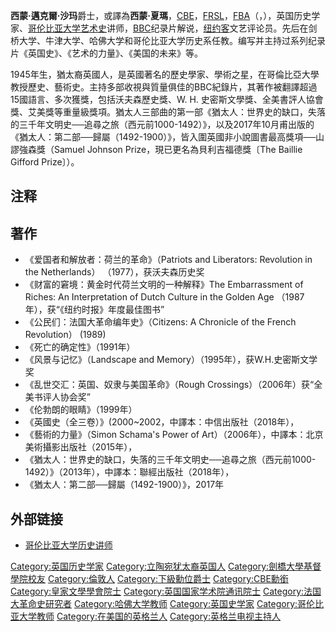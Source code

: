 {{Infobox writer
| name              = 西蒙·沙玛爵士<br>Sir Simon Schama
| box_width         = 
| image             = Simonschrama.JPG
| image_size        = 
| caption           = 
| birth_date        = {{birth date and age|df=yes|1945|02|13}}
| birth_place       = [[伦敦|伦敦]]
| death_date        = 
| death_place       = 
| residence         = 
| citizenship       = 
| nationality       = {{UK}}
| ethnicity         = 
<!-- 未知參數 | work_institutions = [[劍橋大學基督學院|劍橋大學基督學院]]<br>[[牛津大學青铜鼻学院|牛津大學青铜鼻学院]]<br>[[哈佛大學|哈佛大學]]<br>[[哥倫比亞大學|哥倫比亞大學]] -->
| alma_mater        = [[劍橋大學基督學院|劍橋大學基督學院]]
| influences        = 
| influenced        = 
| misc              = 
}}
'''西蒙·邁克爾·沙玛'''爵士，或譯為'''西蒙·夏瑪'''，[[英帝國司令勳章|CBE]]，[[皇家文學學會院士|FRSL]]，[[英國國家學術院|FBA]]（{{lang-en|Sir Simon Michael Schama}}，{{bd|1945年|2月13日|||catIdx=Schama, Sir Simon}}），英国历史学家、[[哥伦比亚大学|哥伦比亚大学]][[美术史|艺术史]]讲师，[[BBC|BBC]]纪录片解说，[[纽约客|纽约客]]文艺评论员。先后在剑桥大学、牛津大学、哈佛大学和哥伦比亚大学历史系任教。编写并主持过系列纪录片《英国史》、《艺术的力量》、《美国的未来》等。

1945年生，猶太裔英國人，是英國著名的歷史學家、學術之星，在哥倫比亞大學教授歷史、藝術史。主持多部收視與質量俱佳的BBC紀錄片，其著作被翻譯超過15國語言、多次獲獎，包括沃夫森歷史獎、W. H. 史密斯文學獎、全美書評人協會獎、艾美獎等重量級獎項。猶太人三部曲的第一部《猶太人：世界史的缺口，失落的三千年文明史──追尋之旅（西元前1000-1492）》，以及2017年10月甫出版的《猶太人：第二部──歸屬（1492-1900）》，皆入圍英國非小說圖書最高獎項──山謬強森獎（Samuel Johnson Prize，現已更名為貝利吉福德獎〔The Baillie Gifford Prize〕）。

==注释==
{{reflist}}

==著作==
*《爱国者和解放者：荷兰的革命》（Patriots and Liberators: Revolution in the Netherlands） （1977），获沃夫森历史奖
*《财富的窘境：黄金时代荷兰文明的一种解释》The Embarrassment of Riches: An Interpretation of Dutch Culture in the Golden Age （1987年），获“《纽约时报》年度最佳图书”
* 《公民们：法国大革命编年史》（Citizens: A Chronicle of the French Revolution） (1989)
*《死亡的确定性》（1991年）
*《风景与记忆》（Landscape and Memory）（1995年），获W.H.史密斯文学奖
*《乱世交汇：英国、奴隶与美国革命》（Rough Crossings）（2006年）获“全美书评人协会奖”
*《伦勃朗的眼睛》（1999年）
*《英國史（全三卷）》(2000~2002，中譯本：中信出版社（2018年），{{ISBN|9787508649306}}
*《藝術的力量》（Simon Schama's Power of Art）（2006年），中譯本：北京美術攝影出版社（2015年），{{ISBN|9787805017181}}
*《猶太人：世界史的缺口，失落的三千年文明史──追尋之旅（西元前1000-1492）》（2013年），中譯本：聯經出版社（2018年），{{ISBN|9789570850772}}
*《猶太人：第二部──歸屬（1492-1900）》，2017年

==外部链接==
*[http://www.columbia.edu/cu/history/fac-bios/Schama/faculty.html 哥伦比亚大学历史讲师] {{Wayback|url=http://www.columbia.edu/cu/history/fac-bios/Schama/faculty.html |date=20120315221632 }}

{{Authority control}}
{{DEFAULTSORT:Schama, Sir Simon}}
[[Category:英国历史学家|Category:英国历史学家]]
[[Category:立陶宛犹太裔英国人|Category:立陶宛犹太裔英国人]]
[[Category:劍橋大學基督學院校友|Category:劍橋大學基督學院校友]]
[[Category:倫敦人|Category:倫敦人]]
[[Category:下級勳位爵士|Category:下級勳位爵士]]
[[Category:CBE勳銜|Category:CBE勳銜]]
[[Category:皇家文學學會院士|Category:皇家文學學會院士]]
[[Category:英国国家学术院通讯院士|Category:英国国家学术院通讯院士]]
[[Category:法国大革命史研究者|Category:法国大革命史研究者]]
[[Category:哈佛大学教师|Category:哈佛大学教师]]
[[Category:英国史学家|Category:英国史学家]]
[[Category:哥伦比亚大学教师|Category:哥伦比亚大学教师]]
[[Category:在美国的英格兰人|Category:在美国的英格兰人]]
[[Category:英格兰电视主持人|Category:英格兰电视主持人]]